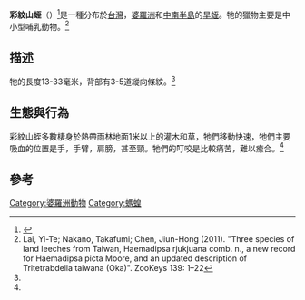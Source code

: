{{Speciesbox
| image = Tiger leech (Haemadipsa picta).jpg
| genus = Haemadipsa
| species = picta
| authority = (Moore, 1929)
}}
'''彩紋山蛭'''（{{sn|''Haemadipsa picta''}}）<ref name="taieol">{{cite web |url=http://taieol.tw/pages/209393 |title=彩紋山蛭 |website=臺灣生命大百科 |publisher=中央研究院數位文化中心 |access-date=2019-01-08 |archive-date=2020-04-21 |archive-url=https://web.archive.org/web/20200421194241/http://taieol.tw/pages/209393 }}</ref>是一種分布於[[台灣|台灣]]，[[婆羅洲|婆羅洲]]和[[中南半島|中南半島]]的[[旱蛭|旱蛭]]。牠的獵物主要是中小型哺乳動物。<ref name="Lai11">Lai, Yi-Te; Nakano, Takafumi; Chen, Jiun-Hong (2011). "Three species of land leeches from Taiwan, Haemadipsa rjukjuana comb. n., a new record for Haemadipsa picta Moore, and an updated description of Tritetrabdella taiwana (Oka)". ZooKeys 139: 1–22</ref>

==描述==
牠的長度13-33毫米，背部有3-5道縱向條紋。<ref name="Lai11" />

==生態與行為==
彩紋山蛭多數棲身於熱帶雨林地面1米以上的灌木和草，牠們移動快速，牠們主要吸血的位置是手，手臂，肩膀，甚至頸。牠們的叮咬是比較痛苦，難以癒合。<ref name="Lai11" />

==參考==
{{Taxonbar|from=Q15050646}}

[[Category:婆羅洲動物|Category:婆羅洲動物]]
[[Category:螞蝗|Category:螞蝗]]